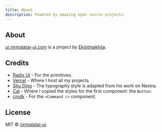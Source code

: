 ```yaml
---
title: About
description: Powered by amazing open source projects.
---
```


## About

[ui.nirmalatai-ui.com](https://ui.nirmalatai-ui.com) is a project by [Ekjotmakhija](https://nirmalatai-ui.com).

## Credits

- [Radix UI](https://radix-ui.com) - For the primitives.
- [Vercel](https://vercel.com) - Where I host all my projects.
- [Shu Ding](https://shud.in) - The typography style is adapted from his work on Nextra.
- [Cal](https://cal.com) - Where I copied the styles for the first component: the `Button`.
- [cmdk](https://cmdk.paco.me) - For the `<Command />` component.

## License

MIT © [nirmalatai-ui](https://nirmalatai-ui.com)
